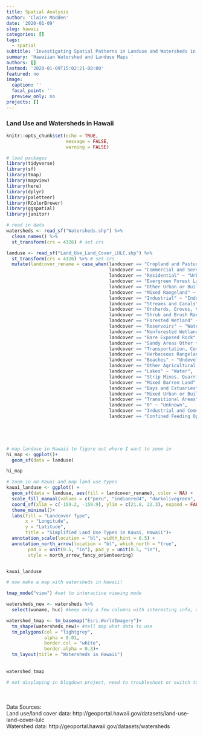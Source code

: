 ```yaml
---
title: Spatial Analysis
author: 'Claire Madden'
date: '2020-01-09'
slug: hawaii
categories: []
tags:
  - spatial
subtitle: 'Investigating Spatial Patterns in Landuse and Watersheds in Kauai, Hawaii'
summary: 'Hawaiian Watershed and Landuse Maps '
authors: []
lastmod: '2020-01-09T15:02:21-08:00'
featured: no
image:
  caption: ''
  focal_point: ''
  preview_only: no
projects: []
---
```


### Land Use and Watersheds in Hawaii

```r
knitr::opts_chunk$set(echo = TRUE,
                      message = FALSE,
                      warning = FALSE)
```


```r
# load packages
library(tidyverse)
library(sf)
library(tmap)
library(mapview)
library(here)
library(dplyr)
library(paletteer)
library(RColorBrewer)
library(ggspatial)
library(janitor)

# read in data
watersheds <- read_sf("Watersheds.shp") %>% 
  clean_names() %>% 
  st_transform(crs = 4326) # set crs

landuse <- read_sf("Land_Use_Land_Cover_LULC.shp") %>% 
  st_transform(crs = 4326) %>% # set crs
  mutate(landcover_rename = case_when(landcover == "Cropland and Pasture" ~ "Agriculture", #regroup land use types into fewer, broader categories
                                      landcover == "Commercial and Services" ~ "Industry", 
                                      landcover == "Residential" ~ "Urban", 
                                      landcover == "Evergreen Forest Land" ~ "Undeveloped", 
                                      landcover == "Other Urban or Built-up Land" ~ "Urban",
                                      landcover == "Mixed Rangeland" ~ "Agriculture",
                                      landcover == "Industrial" ~ "Industry",
                                      landcover == "Streams and Canals" ~ "Water", 
                                      landcover == "Orchards, Groves, Vineyards, Nurseries and Ornamental Horticultural Areas" ~ "Agriculture",
                                      landcover == "Shrub and Brush Rangeland" ~ "Agriculture",
                                      landcover == "Forested Wetland" ~ "Undeveloped",
                                      landcover == "Reservoirs" ~ "Water",
                                      landcover == "Nonforested Wetland" ~ "Undeveloped",
                                      landcover == "Bare Exposed Rock" ~ "Undeveloped",
                                      landcover == "Sandy Areas Other than Beaches" ~ "Undeveloped",
                                      landcover == "Transportation, Communications and Utilities" ~ "Industry",
                                      landcover == "Herbaceous Rangeland" ~ "Agriculture",
                                      landcover == "Beaches" ~ "Undeveloped",
                                      landcover == "Other Agricultural Land" ~ "Agriculture",
                                      landcover == "Lakes" ~ "Water",
                                      landcover == "Strip Mines, Quarries, and Gravel Pits" ~ "Industry",
                                      landcover == "Mixed Barren Land" ~ "Undeveloped",
                                      landcover == "Bays and Estuaries" ~ "Water",
                                      landcover == "Mixed Urban or Built-up Land" ~ "Urban",
                                      landcover == "Transitional Areas" ~ "Unknown",
                                      landcover == "0" ~ "Unknown",
                                      landcover == "Industrial and Commercial Complexes" ~ "Industry",
                                      landcover == "Confined Feeding Operations" ~ "Agriculture"))
  





```


```r
# map landuse in Hawaii to figure out where I want to zoom in
hi_map <- ggplot()+
  geom_sf(data = landuse)

hi_map

```



```r
# zoom in on Kauai and map land use types
kauai_landuse <- ggplot() + 
  geom_sf(data = landuse, aes(fill = landcover_rename), color = NA) + 
  scale_fill_manual(values = c("peru", "indianred4", "darkolivegreen", "grey65", "plum", "cadetblue4"))+
  coord_sf(xlim = c(-159.2, -159.9), ylim = c(21.8, 22.3), expand = FALSE)+
  theme_minimal()+
  labs(fill = "Landcover Type",
       x = "Longitude",
       y = "Latitude",
       title = "Simplified Land Use Types in Kauai, Hawaii")+
  annotation_scale(location = "bl", width_hint = 0.5) +
  annotation_north_arrow(location = "bl", which_north = "true", 
        pad_x = unit(0.5, "in"), pad_y = unit(0.5, "in"),
        style = north_arrow_fancy_orienteering)


kauai_landuse

```


```r
# now make a map with watersheds in Hawaii!

tmap_mode("view") #set to interactive viewing mode

watersheds_new <- watersheds %>%
  select(wuname, huc) #keep only a few columns with interesting info, area calculations are inaccurate so they get nixed

watershed_tmap <- tm_basemap("Esri.WorldImagery")+
  tm_shape(watersheds_new)+ #tell map what data to use
  tm_polygons(col = "lightgrey",
              alpha = 0.01,
              border.col = "white",
              border.alpha = 0.3)+
  tm_layout(title = "Watersheds in Hawaii")
  
  
watershed_tmap

# not displaying in blogdown project, need to troubleshoot or switch to another map format

```



<br>
<br>
Data Sources:
<br>
Land use/land cover data: http://geoportal.hawaii.gov/datasets/land-use-land-cover-lulc
<br>
Watershed data: http://geoportal.hawaii.gov/datasets/watersheds